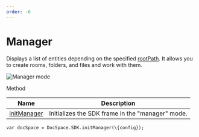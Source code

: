 ```yaml
---
order: -6
---
```

# [](/docspace/jssdk/initmodes)Manager

Displays a list of entities depending on the specified [rootPath](/docspace/jssdk/config#rootPath). It allows you to create rooms, folders, and files and work with them.

![Manager mode](/content/img/docspace/manager-mode.png)

Method

| Name                                               | Description                                      |
| -------------------------------------------------- | ------------------------------------------------ |
| [initManager](/docspace/jssdk/methods#initManager) | Initializes the SDK frame in the "manager" mode. |

```
var docSpace = DocSpace.SDK.initManager(\{config});
```
